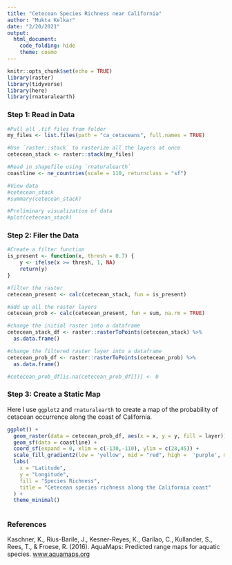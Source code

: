 ```yaml
---
title: "Cetecean Species Richness near California"
author: "Mukta Kelkar"
date: "2/20/2021"
output: 
  html_document:
    code_folding: hide
    theme: cosmo
---
```


```r
knitr::opts_chunk$set(echo = TRUE)
library(raster)  
library(tidyverse)
library(here)
library(rnaturalearth)
```

### Step 1: Read in Data

```r
#Pull all .tif files from folder
my_files <- list.files(path = "ca_cetaceans", full.names = TRUE)

#Use `raster::stack` to rasterize all the layers at once
cetecean_stack <- raster::stack(my_files)

#Read in shapefile using `rnaturalearth`
coastline <- ne_countries(scale = 110, returnclass = "sf")

#View data
#cetecean_stack
#summary(cetecean_stack)

#Preliminary visualization of data
#plot(cetecean_stack)

```

### Step 2: Filer the Data

```r
#Create a filter function 
is_present <- function(x, thresh = 0.7) {
    y <- ifelse(x >= thresh, 1, NA)
    return(y)
}

#filter the raster
cetecean_present <- calc(cetecean_stack, fun = is_present)

#add up all the raster layers
cetecean_prob <- calc(cetecean_present, fun = sum, na.rm = TRUE)

#change the initial raster into a dataframe
cetecean_stack_df <- raster::rasterToPoints(cetecean_stack) %>%
  as.data.frame()

#change the filtered raster layer into a dataframe
cetecean_prob_df <- raster::rasterToPoints(cetecean_prob) %>%
  as.data.frame()

#cetecean_prob_df[is.na(cetecean_prob_df[])] <- 0
```

### Step 3: Create a Static Map

Here I use `ggplot2` and `rnaturalearth` to create a map of the probability of cetacean occurrence along the coast of California.

```r
ggplot() +
  geom_raster(data = cetecean_prob_df, aes(x = x, y = y, fill = layer)) +
  geom_sf(data = coastline) +
  coord_sf(expand = 0, xlim = c(-130,-110), ylim = c(28,45)) +
  scale_fill_gradient2(low = 'yellow', mid = "red", high =  'purple', midpoint = 13) +
  labs(
    x = "Latitude",
    y = "Longitude",
    fill = "Species Richness",
    title = "Cetecean species richness along the California coast"
  ) +
  theme_minimal()
  
```


### References

Kaschner, K., Rius-Barile, J., Kesner-Reyes, K., Garilao, C., Kullander, S., Rees, T., & Froese, R. (2016). AquaMaps: Predicted range maps for aquatic species. [www.aquamaps.org](www.aquamaps.org)